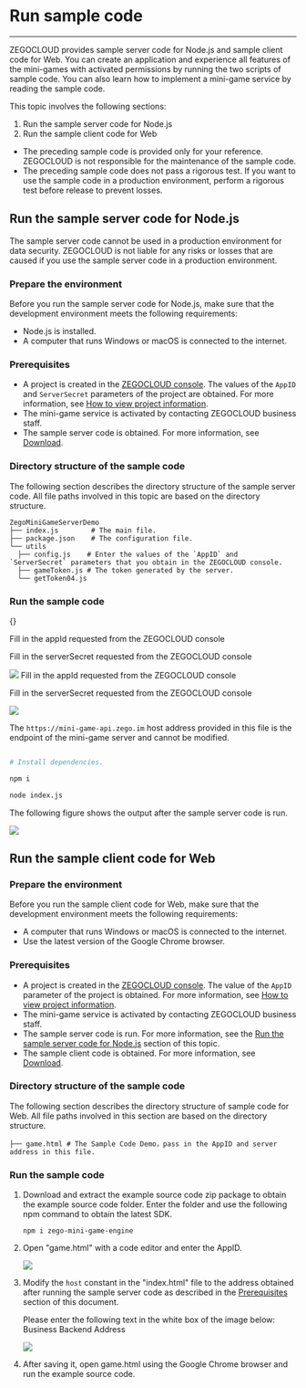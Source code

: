 # Run sample code

- - -

ZEGOCLOUD provides sample server code for Node.js and sample client code for Web. You can create an application and experience all features of the mini-games with activated permissions by running the two scripts of sample code. You can also learn how to implement a mini-game service by reading the sample code.

This topic involves the following sections:

1. Run the sample server code for Node.js
2. Run the sample client code for Web

<Warning title="Warning">

- The preceding sample code is provided only for your reference. ZEGOCLOUD is not responsible for the maintenance of the sample code.
- The preceding sample code does not pass a rigorous test. If you want to use the sample code in a production environment, perform a rigorous test before release to prevent losses.

</Warning>

## Run the sample server code for Node.js

<Warning title="Warning">

The sample server code cannot be used in a production environment for data security. ZEGOCLOUD is not liable for any risks or losses that are caused if you use the sample server code in a production environment.

</Warning>

### Prepare the environment

Before you run the sample server code for Node.js, make sure that the development environment meets the following requirements:

- Node.js is installed.
- A computer that runs Windows or macOS is connected to the internet.

### Prerequisites

- A project is created in the [ZEGOCLOUD console](https://console.zegocloud.com). The values of the `AppID` and `ServerSecret` parameters of the project are obtained. For more information, see [How to view project information](https://www.zegocloud.com/docs/admin-console/view-project-information).
- The mini-game service is activated by contacting ZEGOCLOUD business staff.
- The sample server code is obtained. For more information, see [Download](../Download.mdx).

### Directory structure of the sample code

The following section describes the directory structure of the sample server code. All file paths involved in this topic are based on the directory structure.

```tree
ZegoMiniGameServerDemo
├── index.js        # The main file.
├── package.json    # The configuration file.
└── utils
  ├── config.js    # Enter the values of the `AppID` and `ServerSecret` parameters that you obtain in the ZEGOCLOUD console.
  ├── gameToken.js # The token generated by the server. 
  └── getToken04.js 
```

### Run the sample code

<Steps>
<Step title="Decompress the `ZegoMiniGameServerDemo.zip` package of the sample server code to obtain the `ZegoMiniGameServerDemo` folder.">
{}
</Step>
<Step title="Modify the `ZegoMiniGameServerDemo/utils/config.js` file by specifying the `appID` parameter in the red-framed part as shown in the following figure.">

Fill in the appId requested from the ZEGOCLOUD console

Fill in the serverSecret  requested from the ZEGOCLOUD console

<Frame width="512" height="auto" caption="">
<img src="https://storage.zego.im/sdk-doc/Pics/zegocloud/mini_game/new1ServerSecret.jpeg" />
</Frame>

</Step>

<Step title="In the `ZegoMiniGameServerDemo/utils/config.js` file, specify the `serverSecret` parameter.">
Fill in the appId requested from the ZEGOCLOUD console

Fill in the serverSecret  requested from the ZEGOCLOUD console
<Frame width="512" height="auto" caption="">
<img src="https://storage.zego.im/sdk-doc/Pics/zegocloud/mini_game/new2ServerSecret.jpeg" />
</Frame>

<Warning title="Warning">

The `https://mini-game-api.zego.im` host address provided in this file is the endpoint of the mini-game server and cannot be modified.

</Warning>
</Step>
<Step title="Go to the `ZegoMiniGameServerDemo` folder and run the following code on the terminal to start the mini-game server.">

```bash

# Install dependencies.

npm i  

node index.js
```

</Step>

<Step title="Obtain the server address, which can be used as the backend address in the sample client code">

The following figure shows the output after the sample server code is run.

<Frame width="512" height="auto" caption=""><img src="https://storage.zego.im/sdk-doc/Pics/MiniGames/server_sourcecodes_address.jpeg" /></Frame>

</Step>
</Steps>



## Run the sample client code for Web

### Prepare the environment

Before you run the sample client code for Web, make sure that the development environment meets the following requirements:

- A computer that runs Windows or macOS is connected to the internet.
- Use the latest version of the Google Chrome browser.


### Prerequisites


- A project is created in the [ZEGOCLOUD console](https://console.zegocloud.com). The value of the `AppID` parameter of the project is obtained. For more information, see [How to view project information](https://www.zegocloud.com/docs/admin-console/view-project-information).
- The mini-game service is activated by contacting ZEGOCLOUD business staff.
- The sample server code is run. For more information, see the [Run the sample server code for Node.js](#run-the-sample-server-code-for-nodejs) section of this topic.
- The sample client code is obtained. For more information, see [Download](../Download.mdx).


### Directory structure of the sample code

The following section describes the directory structure of sample code for Web. All file paths involved in this section are based on the directory structure.

```tree
├── game.html # The Sample Code Demo，pass in the AppID and server address in this file.
```

### Run the sample code

1. Download and extract the example source code zip package to obtain the example source code folder. Enter the folder and use the following npm command to obtain the latest SDK.

    ```
    npm i zego-mini-game-engine
    ```

2. Open "game.html" with a code editor and enter the AppID.

    <Frame width="512" height="auto" caption="">
      <img src="https://storage.zego.im/sdk-doc/Pics/MiniGames/16587_1.jpeg" />
    </Frame>

3. Modify the `host` constant in the "index.html" file to the address obtained after running the sample server code as described in the [Prerequisites](#prerequisites) section of this document.

    Please enter the following text in the white box of the image below: Business Backend Address   

    <Frame width="512" height="auto" caption="">
      <img src="https://storage.zego.im/sdk-doc/Pics/MiniGames/16587_2.jpeg" />
    </Frame>

4. After saving it, open game.html using the Google Chrome browser and run the example source code.
